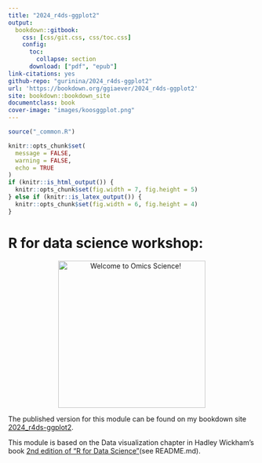 ```yaml
---
title: "2024_r4ds-ggplot2" 
output:
  bookdown::gitbook:
    css: [css/git.css, css/toc.css]
    config:
      toc:
        collapse: section
      download: ["pdf", "epub"]
link-citations: yes 
github-repo: "gurinina/2024_r4ds-ggplot2" 
url: 'https://bookdown.org/ggiaever/2024_r4ds-ggplot2'
site: bookdown::bookdown_site 
documentclass: book
cover-image: "images/koosggplot.png"
---
```

```r
source("_common.R")
```

```r
knitr::opts_chunk$set(
  message = FALSE,   
  warning = FALSE,   
  echo = TRUE
)
if (knitr::is_html_output()) {
  knitr::opts_chunk$set(fig.width = 7, fig.height = 5)
} else if (knitr::is_latex_output()) {
  knitr::opts_chunk$set(fig.width = 6, fig.height = 4)
}
```

# R for data science workshop:  {-}

<p align="center">
  <img src="images/koosggplot.png" alt="Welcome to Omics Science!" width="300" />
</p>

The published version for this module can be found on my bookdown site [2024_r4ds-ggplot2](https://bookdown.org/ggiaever/2024_r4ds-ggplot2).

This module is based on the Data visualization chapter in Hadley Wickham's book [2nd edition of "R for Data Science"](https://r4ds.hadley.nz/)(see README.md).


